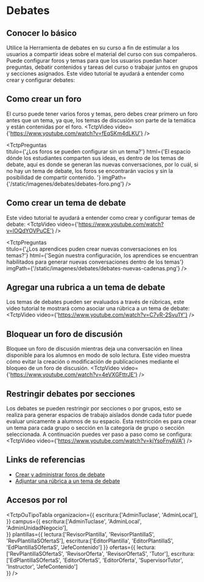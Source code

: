 
# Debates

## Conocer lo básico
Utilice la Herramienta de debates en su curso a fin de estimular a los usuarios a compartir ideas sobre el material del curso con sus compañeros. Puede configurar foros y temas para que los usuarios puedan hacer preguntas, debatir contenidos y tareas del curso o trabajar juntos en grupos y secciones asignados.
Este video tutorial te ayudará a entender como crear y configurar debates:

## Como crear un foro
El curso puede tener varios foros y temas, pero debes crear primero un foro antes que un tema, ya que, los temas de discusión son parte de la temática y están contenidas por el foro.
<TctpVideo video={'https://www.youtube.com/watch?v=fEqSKm4dLKU'} />

<TctpPreguntas    
    titulo={'¿Los foros se pueden configurar sin un tema?'}
    html={'El espacio dónde los estudiantes comparten sus ideas, es dentro de los temas de debate, aquí es donde se generan las nuevas conversaciones, por lo cuál, si no hay un tema de debate, los foros se encontrarán vacios y sin la posibilidad de compartir contenido. '}
    imgPath={'/static/imagenes/debates/debates-foro.png'}
/>

## Como crear un tema de debate
Este video tutorial te ayudará a entender como crear y configurar temas de debate:
<TctpVideo video={'https://www.youtube.com/watch?v=lOQdYOVPuCE'} />

<TctpPreguntas    
    titulo={'¿Los aprendices puden crear nuevas conversaciones en los temas?'}
    html={'Según nuestra configuración, los aprendices se encuentran habilitados para generar nuevas conversaciones dentro de los temas'}
    imgPath={'/static/imagenes/debates/debates-nuevas-cadenas.png'}
/>

## Agregar una rubrica a un tema de debate
Los temas de debates pueden ser evaluados a través de rúbricas, este video tutorial te mostrará como asociar una rúbrica a un tema de debate:
<TctpVideo video={'https://www.youtube.com/watch?v=C7vR-2Svu1Y'} />

## Bloquear un foro de discusión
Bloquee un foro de discusión mientras deja una conversación en línea disponible para los alumnos en modo de solo lectura. 
Este video muestra cómo evitar la creación o modificación de publicaciones mediante el bloqueo de un foro de discusión.
<TctpVideo video={'https://www.youtube.com/watch?v=4eVXGFttrJE'} />

## Restringir debates por secciones
Los debates se pueden restringir por secciones o por grupos, esto se realiza para generar espacios de trabajo aislados donde cada tutor puede evaluar unicamente a alumnos de su espacio. 
Esta restricción es para crear un tema para cada grupo o sección en la categoría de grupo o sección seleccionada.
A continuación puedes ver paso a paso como se configura:
<TctpVideo video={'https://www.youtube.com/watch?v=kjYsoFnyAVA'} />

## Links de referencias

* <a href="https://documentation.brightspace.com/es-mx/le/discussions/learner/discussions_intro_1.htm?tocpath=Instructores%7CInteractuar%20y%20relacionarse%20con%20los%20estudiantes%7CCrear%20y%20administrar%20foros%20de%20debate%7C_____0" target="_blank">Crear y administrar foros de debate</a>
* <a href="https://documentation.brightspace.com/es-mx/semester_start/-/instructor/attach_rubric_to_discussion.htm?Highlight=debates%20rubrica" target="_blank">Adjuntar una rúbrica a un tema de debate</a>



## Accesos por rol

<TctpOuTipoTabla 
    organizacion={{
        escritura:['AdminTuclase', 'AdminLocal'],
    }} 
    campus={{
        escritura:['AdminTuclase', 'AdminLocal', 'AdminUnidadNegocio'],        
    }} 
    plantillas={{
        lectura:['RevisorPlantilla', 'RevisorPlantillaS', 'RevPlantillaSOfertaS'], 
        escritura:['EditorPlantilla', 'EditorPlantillaS', 'EdPlantillaSOfertaS', 'JefeContenido']
    }} 
    ofertas={{
        lectura:['RevPlantillaSOfertaS', 'RevisorOferta', 'RevisorOfertaS', 'Tutor'], 
        escritura:['EdPlantillaSOfertaS', 'EditorOfertaS', 'EditorOferta', 'SupervisorTutor', 'Instructor', 'JefeContenido']        
    }} 
/>

